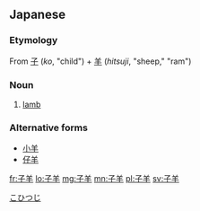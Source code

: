 ==Japanese==
{{ja-kanjitab|子|羊}}

===Etymology===
From [[子]] (''ko'', "child") + [[羊]] (''hitsuji'', "sheep," "ram")

===Noun===
{{ja-noun|こひつじ}}
# [[lamb]]

[[Category:ja:Baby animals|こひつじ]]

===Alternative forms===
* [[小羊]]
* [[仔羊]]

[[fr:子羊]]
[[lo:子羊]]
[[mg:子羊]]
[[mn:子羊]]
[[pl:子羊]]
[[sv:子羊]]